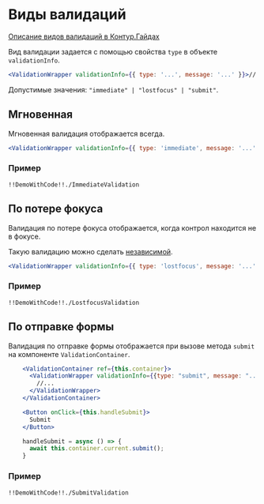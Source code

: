 
<Meta title="Отображение/Виды валидаций" />

# Виды валидаций

[Описание видов валидаций в Контур.Гайдах](https://guides.kontur.ru/principles/validation/#Vidi_validatsii)

Вид валидации задается с помощью свойства `type` в объекте `validationInfo`.

```jsx static
<ValidationWrapper validationInfo={{ type: '...', message: '...' }}>//...</ValidationWrapper>
```

Допустимые значения: `"immediate" | "lostfocus" | "submit"`.

## Мгновенная

Мгновенная валидация отображается всегда.

```jsx static
<ValidationWrapper validationInfo={{ type: 'immediate', message: '...' }}>//...</ValidationWrapper>
```

### Пример

    !!DemoWithCode!!./ImmediateValidation

## По потере фокуса

Валидация по потере фокуса отображается, когда контрол находится не в фокусе.

Такую валидацию можно сделать [независимой](#/independent-validation).

```jsx static
<ValidationWrapper validationInfo={{ type: 'lostfocus', message: '...' }}>//...</ValidationWrapper>
```

### Пример

    !!DemoWithCode!!./LostfocusValidation

## По отправке формы

Валидация по отправке формы отображается при вызове метода `submit` на компоненте `ValidationContainer`.

```jsx static
    <ValidationContainer ref={this.container}>
      <ValidationWrapper validationInfo={{type: "submit", message: "..."}}>
        //...
      </ValidationWrapper>
    </ValidationContainer>

    <Button onClick={this.handleSubmit}>
      Submit
    </Button>

    handleSubmit = async () => {
      await this.container.current.submit();
    }
```

### Пример

    !!DemoWithCode!!./SubmitValidation
